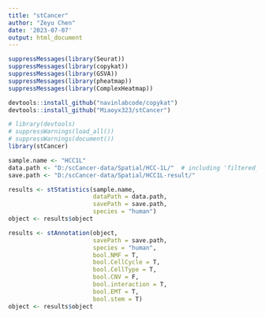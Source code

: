 ```yaml
---
title: "stCancer"
author: "Zeyu Chen"
date: '2023-07-07'
output: html_document
---
```


```r
suppressMessages(library(Seurat))
suppressMessages(library(copykat))
suppressMessages(library(GSVA))
suppressMessages(library(pheatmap))
suppressMessages(library(ComplexHeatmap))
```

```r
devtools::install_github("navinlabcode/copykat")
devtools::install_github("Miaoyx323/stCancer")
```

```r
# library(devtools)
# suppressWarnings(load_all())
# suppressWarnings(document())
library(stCancer)
```

```r
sample.name <- "HCC1L"
data.path <- "D:/scCancer-data/Spatial/HCC-1L/"  # including 'filtered_feature_bc_matrix' and 'spatial' folders
save.path <- "D:/scCancer-data/Spatial/HCC1L-result/"

results <- stStatistics(sample.name, 
                        dataPath = data.path, 
                        savePath = save.path, 
                        species = "human")
object <- results$object
```

```r
results <- stAnnotation(object, 
                        savePath = save.path, 
                        species = "human", 
                        bool.NMF = T, 
                        bool.CellCycle = T, 
                        bool.CellType = T, 
                        bool.CNV = F, 
                        bool.interaction = T, 
                        bool.EMT = T, 
                        bool.stem = T)
object <- results$object
```

